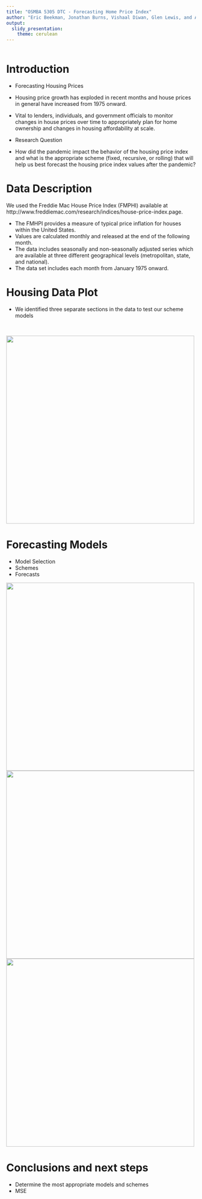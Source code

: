```yaml
---
title: "OSMBA 5305 DTC - Forecasting Home Price Index"
author: "Eric Beekman, Jonathan Burns, Vishaal Diwan, Glen Lewis, and Andrew Nalundasan"
output:
  slidy_presentation:
    theme: cerulean
---
```


 
```r

```

Introduction
=======================================

+ Forecasting Housing Prices

- Housing price growth has exploded in recent months and house prices in general have increased from 1975 onward.
- Vital to lenders, individuals, and government officials to monitor changes in house prices over time to appropriately plan for home ownership and changes in housing affordability at scale.

+ Research Question

- How did the pandemic impact the behavior of the housing price index and what is the appropriate scheme (fixed, recursive, or rolling) that will help us best forecast the housing price index values after the pandemic?


Data Description
=========================================

We used the Freddie Mac House Price Index (FMPHI) available at http://www.freddiemac.com/research/indices/house-price-index.page.

- The FMHPI provides a measure of typical price inflation for houses within the United States.
- Values are calculated monthly and released at the end of the following month.
- The data includes seasonally and non-seasonally adjusted series which are available at three different geographical levels (metropolitan, state, and national).
- The data set includes each month from January 1975 onward.

Housing Data Plot
=========================================

- We identified three separate sections in the data to test our scheme models

<br>

![](NSA-graph.png){width=500px height=500px}


Forecasting Models
=========================================

+ Model Selection
+ Schemes
+ Forecasts

![](Screen Shot 2021-11-28 at 6.09.10 PM.png){width=500px height=500px}
![](Screen Shot 2021-11-28 at 6.09.15 PM.png){width=500px height=500px}
![](Screen Shot 2021-11-28 at 6.10.09 PM.png){width=500px height=500px}

Conclusions and next steps
=========================================

+ Determine the most appropriate models and schemes
+ MSE 


